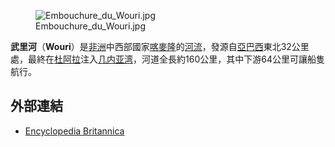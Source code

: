 [[Image:Embouchure_du_Wouri.jpg|thumb]]

'''武里河'''（'''Wouri'''）是[[非洲|非洲]]中西部國家[[喀麥隆|喀麥隆]]的[[河流|河流]]，發源自[[亞巴西|亞巴西]]東北32公里處，最終在[[杜阿拉|杜阿拉]]注入[[几内亚湾|几内亚湾]]，河道全長約160公里，其中下游64公里可讓船隻航行。

==外部連結==
* [http://www.britannica.com/eb/article-9077526/Wouri-River Encyclopedia Britannica] {{Wayback|url=http://www.britannica.com/eb/article-9077526/Wouri-River |date=20081118152450 }}

{{Cameroon-stub}}

{{coord|4|5|N|9|42|E|source:kolossus-dewiki|display=title}}
{{喀麥隆河流}}
{{DEFAULTSORT:Wouri}}